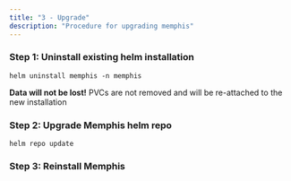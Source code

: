 ```yaml
---
title: "3 - Upgrade"
description: "Procedure for upgrading memphis"
---
```


### Step 1: Uninstall existing helm installation

```
helm uninstall memphis -n memphis
```

**Data will not be lost!** PVCs are not removed and will be re-attached to the new installation

### Step 2: Upgrade Memphis helm repo

```
helm repo update
```

### Step 3: Reinstall Memphis